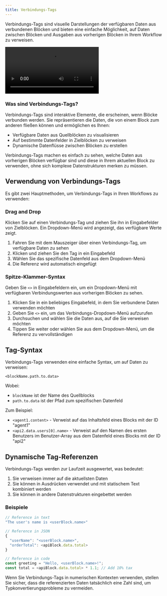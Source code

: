 ```yaml
---
title: Verbindungs-Tags
---
```



Verbindungs-Tags sind visuelle Darstellungen der verfügbaren Daten aus verbundenen Blöcken und bieten eine einfache Möglichkeit, auf Daten zwischen Blöcken und Ausgaben aus vorherigen Blöcken in Ihrem Workflow zu verweisen.

<div className="mx-auto w-full overflow-hidden rounded-lg">
  <Video src="connections.mp4" />
</div>

### Was sind Verbindungs-Tags?

Verbindungs-Tags sind interaktive Elemente, die erscheinen, wenn Blöcke verbunden werden. Sie repräsentieren die Daten, die von einem Block zum anderen fließen können und ermöglichen es Ihnen:

- Verfügbare Daten aus Quellblöcken zu visualisieren
- Auf bestimmte Datenfelder in Zielblöcken zu verweisen
- Dynamische Datenflüsse zwischen Blöcken zu erstellen

<Callout type="info">
  Verbindungs-Tags machen es einfach zu sehen, welche Daten aus vorherigen Blöcken verfügbar sind und diese in Ihrem
  aktuellen Block zu verwenden, ohne sich komplexe Datenstrukturen merken zu müssen.
</Callout>

## Verwendung von Verbindungs-Tags

Es gibt zwei Hauptmethoden, um Verbindungs-Tags in Ihren Workflows zu verwenden:

<div className="my-6 grid grid-cols-1 gap-4 md:grid-cols-2">
  <div className="rounded-lg border border-gray-200 p-4 dark:border-gray-800">
    <h3 className="mb-2 text-lg font-medium">Drag and Drop</h3>
    <div className="text-sm text-gray-600 dark:text-gray-400">
      Klicken Sie auf einen Verbindungs-Tag und ziehen Sie ihn in Eingabefelder von Zielblöcken. Ein Dropdown-Menü wird
      angezeigt, das verfügbare Werte zeigt.
    </div>
    <ol className="mt-2 list-decimal pl-5 text-sm text-gray-600 dark:text-gray-400">
      <li>Fahren Sie mit dem Mauszeiger über einen Verbindungs-Tag, um verfügbare Daten zu sehen</li>
      <li>Klicken und ziehen Sie den Tag in ein Eingabefeld</li>
      <li>Wählen Sie das spezifische Datenfeld aus dem Dropdown-Menü</li>
      <li>Die Referenz wird automatisch eingefügt</li>
    </ol>
  </div>

  <div className="rounded-lg border border-gray-200 p-4 dark:border-gray-800">
    <h3 className="mb-2 text-lg font-medium">Spitze-Klammer-Syntax</h3>
    <div className="text-sm text-gray-600 dark:text-gray-400">
      Geben Sie <code>&lt;&gt;</code> in Eingabefeldern ein, um ein Dropdown-Menü mit verfügbaren Verbindungswerten
      aus vorherigen Blöcken zu sehen.
    </div>
    <ol className="mt-2 list-decimal pl-5 text-sm text-gray-600 dark:text-gray-400">
      <li>Klicken Sie in ein beliebiges Eingabefeld, in dem Sie verbundene Daten verwenden möchten</li>
      <li>
        Geben Sie <code>&lt;&gt;</code> ein, um das Verbindungs-Dropdown-Menü aufzurufen
      </li>
      <li>Durchsuchen und wählen Sie die Daten aus, auf die Sie verweisen möchten</li>
      <li>Tippen Sie weiter oder wählen Sie aus dem Dropdown-Menü, um die Referenz zu vervollständigen</li>
    </ol>
  </div>
</div>

## Tag-Syntax

Verbindungs-Tags verwenden eine einfache Syntax, um auf Daten zu verweisen:

```
<blockName.path.to.data>
```

Wobei:

- `blockName` ist der Name des Quellblocks
- `path.to.data` ist der Pfad zum spezifischen Datenfeld

Zum Beispiel:

- `<agent1.content>` - Verweist auf das Inhaltsfeld eines Blocks mit der ID "agent1"
- `<api2.data.users[0].name>` - Verweist auf den Namen des ersten Benutzers im Benutzer-Array aus dem Datenfeld eines Blocks mit der ID "api2"

## Dynamische Tag-Referenzen

Verbindungs-Tags werden zur Laufzeit ausgewertet, was bedeutet:

1. Sie verweisen immer auf die aktuellsten Daten
2. Sie können in Ausdrücken verwendet und mit statischem Text kombiniert werden
3. Sie können in andere Datenstrukturen eingebettet werden

### Beispiele

```javascript
// Reference in text
"The user's name is <userBlock.name>"

// Reference in JSON
{
  "userName": "<userBlock.name>",
  "orderTotal": <apiBlock.data.total>
}

// Reference in code
const greeting = "Hello, <userBlock.name>!";
const total = <apiBlock.data.total> * 1.1; // Add 10% tax
```

<Callout type="warning">
  Wenn Sie Verbindungs-Tags in numerischen Kontexten verwenden, stellen Sie sicher, dass die referenzierten Daten tatsächlich eine Zahl sind,
  um Typkonvertierungsprobleme zu vermeiden.
</Callout>
